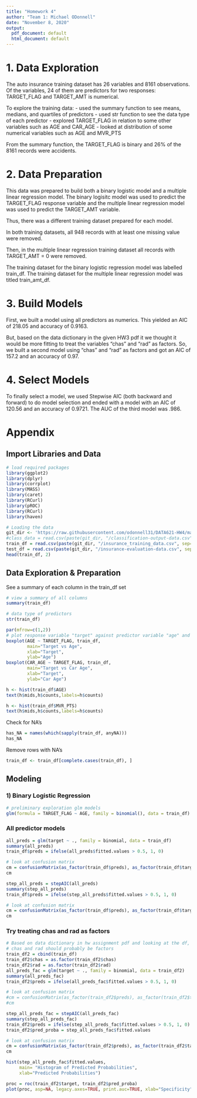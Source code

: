 ```yaml
---
title: "Homework 4"
author: "Team 1: Michael ODonnell"
date: "November 8, 2020"
output:
  pdf_document: default
  html_document: default
---
```


# 1. Data Exploration

The auto insurance training dataset has 26 variables and 8161 observations. Of the variables, 24 of them are predictors for two responses: TARGET_FLAG and TARGET_AMT is numerical. 

To explore the training data:
- used the summary function to see means, medians, and quartiles of predictors
- used str function to see the data type of each predictor
- explored TARGET_FLAG in relation to some other variables such as AGE and CAR_AGE
- looked at distribution of some numerical variables such as AGE and MVR_PTS

From the summary function, the TARGET_FLAG is binary and 26% of the 8161 records were accidents.

# 2. Data Preparation

This data was prepared to build both a binary logistic model and a multiple linear regression model. The binary logisitc model was used to predict the TARGET_FLAG response variable and the multiple linear regression model was used to predict the TARGET_AMT variable.

Thus, there was a different training dataset prepared for each model.

In both training datasets, all 948 records with at least one missing value were removed.

Then, in the multiple linear regression training dataset all records with TARGET_AMT = 0 were removed.

The training dataset for the binary logistic regression model was labelled train_df. The training dataset for the multiple linear regression model was titled train_amt_df.

# 3. Build Models

First, we built a model using all predictors as numerics. This yielded an AIC of 218.05 and accuracy of 0.9163.

But, based on the data dictionary in the given HW3 pdf it we thought it would be more fitting to treat the variables "chas" and "rad" as factors. So, we built a second model using "chas" and "rad" as factors and got an AIC of 157.2 and an accuracy of 0.97.

# 4. Select Models

To finally select a model, we used Stepwise AIC (both backward and forward) to do model selection and ended with a model with an AIC of 120.56 and an accuracy of 0.9721. The AUC of the third model was .986.

# Appendix


## Import Libraries and Data

```r
# load required packages
library(ggplot2)
library(dplyr)
library(corrplot)
library(MASS)
library(caret)
library(RCurl)
library(pROC)
library(RCurl)
library(haven)
```

```r
# Loading the data
git_dir <- 'https://raw.githubusercontent.com/odonnell31/DATA621-HW4/main/data'
#class_data = read.csv(paste(git_dir, "/classification-output-data.csv", sep=""))
train_df = read.csv(paste(git_dir, "/insurance_training_data.csv", sep=""))
test_df = read.csv(paste(git_dir, "/insurance-evaluation-data.csv", sep = ""))
head(train_df, 2)
```

## Data Exploration & Preparation

See a summary of each column in the train_df set
```r
# view a summary of all columns
summary(train_df)
```

```r
# data type of predictors
str(train_df)
```

```r
par(mfrow=c(1,2))
# plot response variable "target" against predictor variable "age" and "car_age"
boxplot(AGE ~ TARGET_FLAG, train_df, 
        main="Target vs Age",
        xlab="Target",
        ylab="Age") 
boxplot(CAR_AGE ~ TARGET_FLAG, train_df, 
        main="Target vs Car Age",
        xlab="Target",
        ylab="Car Age")
```

```r
h <- hist(train_df$AGE)
text(h$mids,h$counts,labels=h$counts)
```

```r
h <- hist(train_df$MVR_PTS)
text(h$mids,h$counts,labels=h$counts)
```


Check for NA's
```r
has_NA = names(which(sapply(train_df, anyNA)))
has_NA
```

Remove rows with NA's
```r
train_df <- train_df[complete.cases(train_df), ]
```

## Modeling

### 1) Binary Logistic Regression

```r
# preliminary exploration glm models
glm(formula = TARGET_FLAG ~ AGE, family = binomial(), data = train_df)
```

### All predictor models

```r
all_preds = glm(target ~ ., family = binomial, data = train_df)
summary(all_preds)
train_df$preds = ifelse(all_preds$fitted.values > 0.5, 1, 0)

# look at confusion matrix
cm = confusionMatrix(as_factor(train_df$preds), as_factor(train_df$target), positive = "1")
cm
```


```r
step_all_preds = stepAIC(all_preds)
summary(step_all_preds)
train_df$preds = ifelse(step_all_preds$fitted.values > 0.5, 1, 0)

# look at confusion matrix
cm = confusionMatrix(as_factor(train_df$preds), as_factor(train_df$target), positive = "1")
cm
```

### Try treating chas and rad as factors

```r
# Based on data dictionary in hw assignment pdf and looking at the df,
# chas and rad should probably be factors
train_df2 = cbind(train_df)
train_df2$chas = as.factor(train_df2$chas)
train_df2$rad = as.factor(train_df2$rad)
all_preds_fac = glm(target ~ ., family = binomial, data = train_df2)
summary(all_preds_fac)
train_df2$preds = ifelse(all_preds_fac$fitted.values > 0.5, 1, 0)

# look at confusion matrix
#cm = confusionMatrix(as_factor(train_df2$preds), as_factor(train_df2$target), positive = "1")
#cm
```

```r
step_all_preds_fac = stepAIC(all_preds_fac)
summary(step_all_preds_fac)
train_df2$preds = ifelse(step_all_preds_fac$fitted.values > 0.5, 1, 0)
train_df2$pred_proba = step_all_preds_fac$fitted.values

# look at confusion matrix
cm = confusionMatrix(as_factor(train_df2$preds), as_factor(train_df2$target), positive = "1")
cm
```

```r
hist(step_all_preds_fac$fitted.values,
     main= "Histogram of Predicted Probabilities",
     xlab="Predicted Probabilities")
```

```r
proc = roc(train_df2$target, train_df2$pred_proba)
plot(proc, asp=NA, legacy.axes=TRUE, print.auc=TRUE, xlab="Specificity")
```
